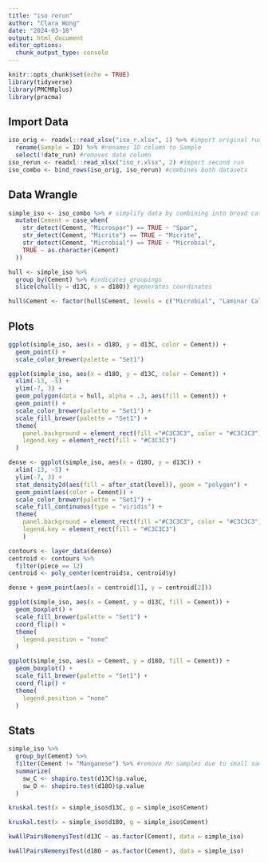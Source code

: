 ```yaml
---
title: "iso rerun"
author: "Clara Wong"
date: "2024-03-18"
output: html_document
editor_options: 
  chunk_output_type: console
---
```


```r
knitr::opts_chunk$set(echo = TRUE)
library(tidyverse)
library(PMCMRplus)
library(pracma)
```

## Import Data
```r
iso_orig <- readxl::read_xlsx("iso_r.xlsx", 1) %>% #import original run
  rename(Sample = ID) %>% #renames ID column to Sample
  select(!date_run) #removes date column
iso_rerun <- readxl::read_xlsx("iso_r.xlsx", 2) #import second run
iso_combo <- bind_rows(iso_orig, iso_rerun) #combines both datasets
```

## Data Wrangle
```r
simple_iso <- iso_combo %>% # simplify data by combining into broad categories
  mutate(Cement = case_when(
    str_detect(Cement, "Microspar") == TRUE ~ "Spar",
    str_detect(Cement, "Micrite") == TRUE ~ "Micrite",
    str_detect(Cement, "Microbial") == TRUE ~ "Microbial",
    TRUE ~ as.character(Cement)
  ))
```

```r
hull <- simple_iso %>%
  group_by(Cement) %>% #indicates groupings
  slice(chull(y = d13C, x = d18O)) #generates coordinates

hull$Cement <- factor(hull$Cement, levels = c("Microbial", "Laminar Calcrete", "Micrite", "Manganese", "Spar")) #orders cements for legend/colors
```

## Plots
```r
ggplot(simple_iso, aes(x = d18O, y = d13C, color = Cement)) +
  geom_point() +
  scale_color_brewer(palette = "Set1")
```

```r
ggplot(simple_iso, aes(x = d18O, y = d13C, color = Cement)) +
  xlim(-13, -5) +
  ylim(-7, 3) +
  geom_polygon(data = hull, alpha = .3, aes(fill = Cement)) +
  geom_point() +
  scale_color_brewer(palette = "Set1") +
  scale_fill_brewer(palette = "Set1") +
  theme(
    panel.background = element_rect(fill ="#C3C3C3", color = "#C3C3C3"),
    legend.key = element_rect(fill = "#C3C3C3")
  )
```

```r
dense <- ggplot(simple_iso, aes(x = d18O, y = d13C)) +
  xlim(-13, -5) +
  ylim(-7, 3) +
  stat_density2d(aes(fill = after_stat(level)), geom = "polygon") +
  geom_point(aes(color = Cement)) +
  scale_color_brewer(palette = "Set1") +
  scale_fill_continuous(type = "viridis") +
  theme(
    panel.background = element_rect(fill ="#C3C3C3", color = "#C3C3C3"),
    legend.key = element_rect(fill = "#C3C3C3")
    )

contours <- layer_data(dense)
centroid <- contours %>%
  filter(piece == 12)
centroid <- poly_center(centroid$x, centroid$y)

dense + geom_point(aes(x = centroid[1], y = centroid[2]))
```

```r
ggplot(simple_iso, aes(x = Cement, y = d13C, fill = Cement)) +
  geom_boxplot() +
  scale_fill_brewer(palette = "Set1") +
  coord_flip() +
  theme(
    legend.position = "none"
  )
```
```r
ggplot(simple_iso, aes(x = Cement, y = d18O, fill = Cement)) +
  geom_boxplot() +
  scale_fill_brewer(palette = "Set1") +
  coord_flip() +
  theme(
    legend.position = "none"
  )
```

## Stats
```r
simple_iso %>%
  group_by(Cement) %>%
  filter(Cement != "Manganese") %>% #remove Mn samples due to small sample size
  summarize(
    sw_C <- shapiro.test(d13C)$p.value,
    sw_O <- shapiro.test(d18O)$p.value
  )
```

```r
kruskal.test(x = simple_iso$d13C, g = simple_iso$Cement)
```
```r
kruskal.test(x = simple_iso$d18O, g = simple_iso$Cement)
```

```r
kwAllPairsNemenyiTest(d13C ~ as.factor(Cement), data = simple_iso)
```
```r
kwAllPairsNemenyiTest(d18O ~ as.factor(Cement), data = simple_iso)
```
